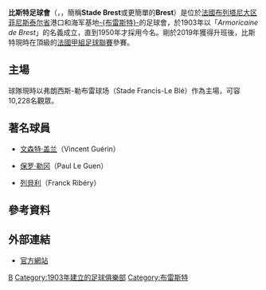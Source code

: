 {{noteTA|G1=足球
|T=zh-hans:布雷斯特足球俱乐部; zh-hk:比斯特足球會;
|1=zh-hans:布雷斯特足球俱乐部; zh-hk:比斯特足球會;
|2=zh-hans:布雷斯特; zh-hk:比斯特; 
}}
{{Football club infobox
| clubname   = 比斯特<br />''Stade Brestois''
| image      = [[File:Stade_brestois_2010.png|center]]
| fullname   = Stade Brestois 29
| nickname   = 
| founded    = 1903年
| ground     = [[法蘭西斯-勒布萊球場|法蘭西斯-勒布萊球場]]
| city       = [[布雷斯特_(法国)|-{布雷斯特}-]]
| capacity   = 15,931
| chairman   = Denis Le Saint
| manager    = {{le|奧利维尔·达洛吉利奧|Olivier Dall'Oglio}}<br> (Olivier Dall'Oglio)
| league     = [[法國足球甲級聯賽|法國足球甲級聯賽]]
| season     = [[2021年至2022年法國足球甲級聯賽|2021–22]]
| position   = 法甲，第 11 位
| website    = http://www.sb29.bzh 
| shirtsupplier = {{Nike}} 
| shirtsponsors = Quéguiner 
|pattern_la1 =
|pattern_b1  =_caen1112a
|pattern_ra1 =
|pattern_sh1 =
|pattern_so1 =
|leftarm1    =FFFFFF 
|body1       =FFFFFF 
|rightarm1   =FFFFFF 
|shorts1     =FFFFFF 
|socks1      =FFFFFF
|pattern_la2 =
|pattern_b2=_arsenal1112a3
|pattern_ra2 =
|pattern_sh2 =
|pattern_so2 =
|leftarm2    =FF0000
|body2       =FFFFFF
|rightarm2   =FFFFFF
|shorts2     =FF0000
|socks2      =FF0000
|pattern_la3 =
|pattern_b3=_arsenal1112A
|pattern_ra3=
|pattern_sh3=
|pattern_so3=
|leftarm3=000040
|body3=000040
|rightarm3=55bbff
|shorts3=000040
|socks3=000040
}}
'''比斯特足球會'''（{{lang-fr|'''Stade Brestois 29'''}}，{{IPA-fr|stɑd bʁɛstwiʁ}}，簡稱'''Stade Brest'''或更簡單的'''Brest'''）是位於[[法國|法國]][[布列塔尼大区|布列塔尼大区]][[菲尼斯泰尔省|菲尼斯泰尔省]]港口和海军基地[[布雷斯特_(法国)|-{布雷斯特}-]]的足球會，於1903年以「''Armoricaine de Brest''」的名義成立，直到1950年才採用今名。剛於2019年獲得升班後，比斯特現時在頂級的[[法國甲組足球聯賽|法國甲組足球聯賽]]參賽。

==主場==
球隊現時以弗朗西斯-勒布雷球场（Stade Francis-Le Blé）作為主場，可容10,228名觀眾。

== 著名球員 ==
*{{flagicon|FRA}} [[文森特·盖兰|文森特·盖兰]]（Vincent Guérin）
*{{flagicon|FRA}} [[保罗·勒冈|保罗·勒冈]]（Paul Le Guen）
*{{flagicon|FRA}} [[弗兰克·里贝里|列貝利]]（Franck Ribéry）

== 參考資料 ==
{{reflist}}

== 外部連結 ==
*[http://www.sb29.bzh/ 官方網站] {{Wayback|url=http://www.sb29.bzh/ |date=20201013131407 }}{{fr}}
{{法國甲組足球聯賽參賽球隊}}
{{布雷斯特球员名单}}
[[Category:法國足球俱樂部|B]]
[[Category:1903年建立的足球俱樂部|Category:1903年建立的足球俱樂部]]
[[Category:布雷斯特|Category:布雷斯特]]